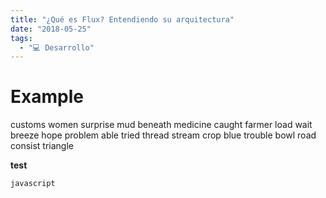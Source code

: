 ```yaml
---
title: "¿Qué es Flux? Entendiendo su arquitectura"
date: "2018-05-25"
tags:
  - "💻 Desarrollo"
---
```

# Example
customs women surprise mud beneath medicine caught farmer load wait breeze hope problem able tried thread stream crop blue trouble bowl road consist triangle

**test**

``` javascript ```